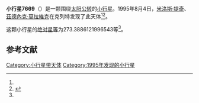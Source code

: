 {{Infobox planet
| bgcolour = #FFFFC0
| name = 7669 Malse
| symbol = 
| image = 
| caption = 
| discovery = yes
| discovery_ref = 
| discoverer = [[米洛斯·提奇|米洛斯·提奇]]、[[茲德內克·莫拉維克|茲德內克·莫拉維克]]
| discovery_site = [[克列特|克列特]] 
| discovered = 1995年8月4日
| designations = yes
| mp_name = 
| named_after = 
| alt_names = 1995 PB/ 1988 HT
| mp_category = [[主带小行星|主带小行星]]
| orbit_ref = <ref name="a">[http://ssd.jpl.nasa.gov/sbdb.cgi?sstr=7669 7669 Malse] {{Wayback|url=http://ssd.jpl.nasa.gov/sbdb.cgi?sstr=7669 |date=20201124025109 }}，小行星數據庫瀏覽器（JPL Small-Body Database Browser）－[[美国国家航空航天局|美国国家航空航天局]]喷气推进实验室</ref>
| epoch = 2456400.5 (2013年4月18日更新)
| aphelion = {{convert|3.182521301684025|AU|km|3|abbr=on|lk=out}}
| perihelion = {{convert|2.367543052081117|AU|km|3|abbr=on}}
| semimajor = {{convert|2.775032176882571|AU|km|3|abbr=on}}
| eccentricity = 0.146841225
| period = 1688.497654 [[日|日]]<br />4.62[[儒略年|儒略年]]
| avg_speed = 
| inclination = 8.350376407087708
| asc_node = 187.9162428327286
| mean_anomaly = 
| arg_peri = 273.3886121996543
| satellites = 
| physical_characteristics = yes
| dimensions = 
| mass = 
| density = 
| surface_grav = 
| escape_velocity = 
| sidereal_day = 
| axial_tilt = 
| pole_ecliptic_lat = 
| pole_ecliptic_lon = 
| albedo = 
| temperatures= 
| temp_name1 = 
| mean_temp_1 = 
| max_temp_1 = 
| temp_name2 = 
| max_temp_2 = 
| spectral_type = 
| abs_magnitude = 273.3886121996543
}}

'''小行星7669'''（{{lang-en|7669 Malse}}）是一颗围绕[[太阳|太阳]][[公转|公转]]的[[小行星|小行星]]。1995年8月4日，[[米洛斯·提奇|米洛斯·提奇]]、[[茲德內克·莫拉維克|茲德內克·莫拉維克]]在克列特发现了此天体<ref name="a" /><ref>{{cite news|title=小行星列表|url=http://cfa-www.harvard.edu/iau/lists/NumberedMPs.txt|accessdate=2013-07-08|newspaper=哈佛大学|archive-date=2008-05-17|archive-url=https://web.archive.org/web/20080517010638/http://cfa-www.harvard.edu/iau/lists/NumberedMPs.txt|dead-url=no}}</ref>。

这颗小行星的[[绝对星等|绝对星等]]为273.3886121996543等<ref name="a" />。

==参考文献==
{{reflist}}
{{Minor Planet Number|[[小行星7668|小行星7668]]|[[小行星7670|小行星7670]]}}

{{小天体}}

[[Category:小行星带天体|Category:小行星带天体]]
[[Category:1995年发现的小行星|Category:1995年发现的小行星]]

{{asteroid-stub}}